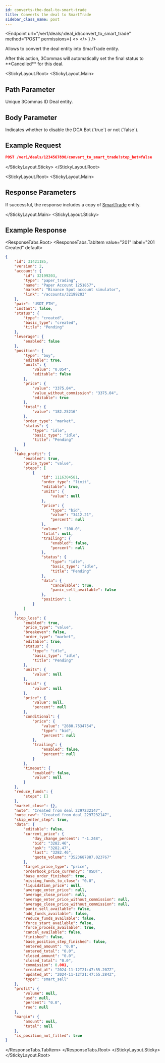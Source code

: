 ```yaml
---
id: converts-the-deal-to-smart-trade
title: Converts the deal to SmartTrade
sidebar_class_name: post
---
```



<Endpoint
  url="/ver1/deals/:deal_id/convert_to_smart_trade"
  method="POST"
  permissions={
    <>
      <Permission title="Permission" description="SMART_TRADE_WRITE" />
      <Permission title="Security" description="SIGNED" />
    </>
  }
/>

Allows to convert the deal entity into SmarTrade entity.

<Informer variant="warning">
    After this action, 3Commas will automatically set the final status to **Cancelled** for this deal.
</Informer>

<StickyLayout.Root>
<StickyLayout.Main>

## Path Parameter
<ApiParam name='deal_id' type='integer' id="deal_id" required>
  Unique 3Commas ID Deal entity.
</ApiParam>
   

## Body Parameter

<ApiParam name='stop_bot' type='boolean' id="stop_bot" required>
  Indicates whether to disable the DCA Bot (`true`) or not (`false`).
</ApiParam>
</StickyLayout.Main>
<StickyLayout.Sticky>

## Example Request

```json
POST /ver1/deals/1234567890/convert_to_smart_trade?stop_bot=false
```
</StickyLayout.Sticky>
</StickyLayout.Root>

<StickyLayout.Root>
<StickyLayout.Main>

## Response Parameters

If successful, the response includes a copy of [SmartTrade](/docs/SmartTrade/0.%20SmartTrade%20entity.mdx) entity.

</StickyLayout.Main>
<StickyLayout.Sticky>

## Example Response

<ResponseTabs.Root>
<ResponseTabs.TabItem value="201" label="201 Created" default>

```json
{
    "id": 31421185,
    "version": 2,
    "account": {
        "id": 32199203,
        "type": "paper_trading",
        "name": "Paper Account 1251857",
        "market": "Binance Spot account simulator",
        "link": "/accounts/32199203"
    },
    "pair": "USDT_ETH",
    "instant": false,
    "status": {
        "type": "created",
        "basic_type": "created",
        "title": "Pending"
    },
    "leverage": {
        "enabled": false
    },
    "position": {
        "type": "buy",
        "editable": true,
        "units": {
            "value": "0.054",
            "editable": false
        },
        "price": {
            "value": "3375.04",
            "value_without_commission": "3375.04",
            "editable": true
        },
        "total": {
            "value": "182.25216"
        },
        "order_type": "market",
        "status": {
            "type": "idle",
            "basic_type": "idle",
            "title": "Pending"
        }
    },
    "take_profit": {
        "enabled": true,
        "price_type": "value",
        "steps": [
            {
                "id": 1116304581,
                "order_type": "limit",
                "editable": true,
                "units": {
                    "value": null
                },
                "price": {
                    "type": "bid",
                    "value": "3412.21",
                    "percent": null
                },
                "volume": "100.0",
                "total": null,
                "trailing": {
                    "enabled": false,
                    "percent": null
                },
                "status": {
                    "type": "idle",
                    "basic_type": "idle",
                    "title": "Pending"
                },
                "data": {
                    "cancelable": true,
                    "panic_sell_available": false
                },
                "position": 1
            }
        ]
    },
    "stop_loss": {
        "enabled": true,
        "price_type": "value",
        "breakeven": false,
        "order_type": "market",
        "editable": true,
        "status": {
            "type": "idle",
            "basic_type": "idle",
            "title": "Pending"
        },
        "units": {
            "value": null
        },
        "total": {
            "value": null
        },
        "price": {
            "value": null,
            "percent": null
        },
        "conditional": {
            "price": {
                "value": "2680.7534754",
                "type": "bid",
                "percent": null
            },
            "trailing": {
                "enabled": false,
                "percent": null
            }
        },
        "timeout": {
            "enabled": false,
            "value": null
        }
    },
    "reduce_funds": {
        "steps": []
    },
    "market_close": {},
    "note": "Created from deal 2297232147",
    "note_raw": "Created from deal 2297232147",
    "skip_enter_step": true,
    "data": {
        "editable": false,
        "current_price": {
            "day_change_percent": "-1.248",
            "bid": "3282.46",
            "ask": "3282.47",
            "last": "3282.46",
            "quote_volume": "3523687887.023767"
        },
        "target_price_type": "price",
        "orderbook_price_currency": "USDT",
        "base_order_finished": true,
        "missing_funds_to_close": "0.0",
        "liquidation_price": null,
        "average_enter_price": null,
        "average_close_price": null,
        "average_enter_price_without_commission": null,
        "average_close_price_without_commission": null,
        "panic_sell_available": false,
        "add_funds_available": false,
        "reduce_funds_available": false,
        "force_start_available": false,
        "force_process_available": true,
        "cancel_available": false,
        "finished": false,
        "base_position_step_finished": false,
        "entered_amount": "0.0",
        "entered_total": "0.0",
        "closed_amount": "0.0",
        "closed_total": "0.0",
        "commission": 0.001,
        "created_at": "2024-11-12T21:47:55.207Z",
        "updated_at": "2024-11-12T21:47:55.284Z",
        "type": "smart_sell"
    },
    "profit": {
        "volume": null,
        "usd": null,
        "percent": "0.0",
        "roe": null
    },
    "margin": {
        "amount": null,
        "total": null
    },
    "is_position_not_filled": true
}
```
</ResponseTabs.TabItem>
</ResponseTabs.Root>
</StickyLayout.Sticky>
</StickyLayout.Root>